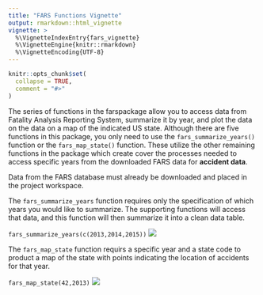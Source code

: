 ```yaml
---
title: "FARS Functions Vignette"
output: rmarkdown::html_vignette
vignette: >
  %\VignetteIndexEntry{fars_vignette}
  %\VignetteEngine{knitr::rmarkdown}
  %\VignetteEncoding{UTF-8}
---
```


```r
knitr::opts_chunk$set(
  collapse = TRUE,
  comment = "#>"
)
```


The series of functions in the farspackage allow you to access data from Fatality Analysis Reporting System, summarize it by year, and plot the data on the data on a map of the indicated US state.  Although there are five functions in this package, you only need to use the `fars_summarize_years()` function or the `fars_map_state()` function.  These utilize the other remaining functions in the package which create cover the processes needed to access specific years from the downloaded FARS data for **accident data**.

Data from the FARS database must already be downloaded and placed in the project workspace.

The `fars_summarize_years` function requires only the specification of which years you would like to summarize.  The supporting functions will access that data, and this function will then summarize it into a clean data table.


`fars_summarize_years(c(2013,2014,2015))`
![](table.png)


The `fars_map_state` function requirs a specific year and a state code to product a map of the state with points indicating the location of accidents for that year.

`fars_map_state(42,2013)`
![](map.png)
